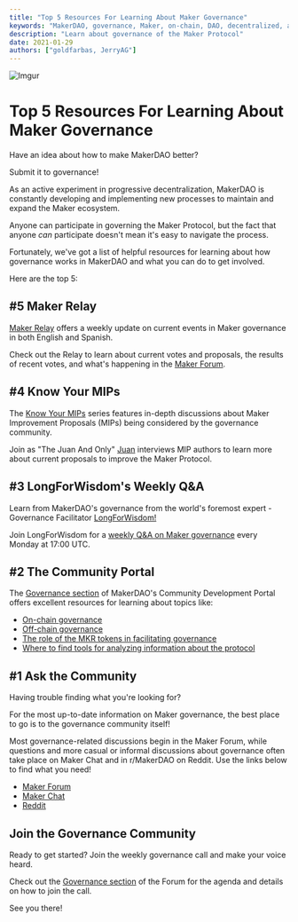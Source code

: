```yaml
---
title: "Top 5 Resources For Learning About Maker Governance"
keywords: "MakerDAO, governance, Maker, on-chain, DAO, decentralized, autonomous"
description: "Learn about governance of the Maker Protocol"
date: 2021-01-29
authors: ["goldfarbas, JerryAG"]
---
```


![Imgur](https://i.imgur.com/vjboUgF.png)

# Top 5 Resources For Learning About Maker Governance

Have an idea about how to make MakerDAO better?

Submit it to governance!

As an active experiment in progressive decentralization, MakerDAO is constantly developing and implementing new processes to maintain and expand the Maker ecosystem.

Anyone can participate in governing the Maker Protocol, but the fact that anyone *can* participate doesn't mean it's easy to navigate the process.

Fortunately, we've got a list of helpful resources for learning about how governance works in MakerDAO and what you can do to get involved.

Here are the top 5:

## #5 Maker Relay

[Maker Relay](https://forum.makerdao.com/tag/maker-relay) offers a weekly update on current events in Maker governance in both English and Spanish.

Check out the Relay to learn about current votes and proposals, the results of recent votes, and what's happening in the [Maker Forum](https://forum.makerdao.com/). 

## #4 Know Your MIPs

The [Know Your MIPs](https://www.youtube.com/channel/UCQ842NV0Cl7x__TNQZj80eA) series features in-depth discussions about Maker Improvement Proposals (MIPs) being considered by the governance community.

Join as "The Juan And Only" [Juan](https://forum.makerdao.com/u/juanjuan) interviews MIP authors to learn more about current proposals to improve the Maker Protocol.

## #3 LongForWisdom's Weekly Q&A

Learn from MakerDAO's governance from the world's foremost expert - Governance Facilitator [LongForWisdom!](https://forum.makerdao.com/u/LongForWisdom)

Join LongForWisdom for a [weekly Q&A on Maker governance](https://forum.makerdao.com/t/meeting-governance-q-a-sessions/4633) every Monday at 17:00 UTC.

## #2 The Community Portal

The [Governance section](https://community-development.makerdao.com/en/learn/governance) of MakerDAO's Community Development Portal offers excellent resources for learning about topics like:

<List>

- [On-chain governance](https://community-development.makerdao.com/en/learn/governance/on-chain-gov) 
- [Off-chain governance](https://community-development.makerdao.com/en/learn/governance/off-chain-gov)
- [The role of the MKR tokens in facilitating governance](https://community-development.makerdao.com/en/learn/governance/mkr-token)
- [Where to find tools for analyzing information about the protocol](https://community-development.makerdao.com/en/learn/governance/participate)

</List>

## #1 Ask the Community

Having trouble finding what you're looking for?

For the most up-to-date information on Maker governance, the best place to go is to the governance community itself!

Most governance-related discussions begin in the Maker Forum, while questions and more casual or informal discussions about governance often take place on Maker Chat and in r/MakerDAO on Reddit. Use the links below to find what you need!

<List>

- [Maker Forum](https://forum.makerdao.com/)
- [Maker Chat](https://chat.makerdao.com/)
- [Reddit](https://www.reddit.com/r/MakerDAO/)

</List>

## Join the Governance Community

Ready to get started? Join the weekly governance call and make your voice heard.

Check out the [Governance section](https://forum.makerdao.com/c/governance/gnr/8) of the Forum for the agenda and details on how to join the call.

See you there!